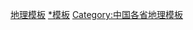 {{Catnav|頁面分類|地理|地理模板|各国地理模板|中国地理模板}}
{{Catnav|頁面分類|地理|各國地理|各国地理模板|中国地理模板}}
{{Catnav|頁面分類|地理|各國地理|中国地理|中国地理模板}}

[[Category:香港模板|地理模板]]
[[Category:香港地理|*模板]]
[[Category:中国各省地理模板|Category:中国各省地理模板]]